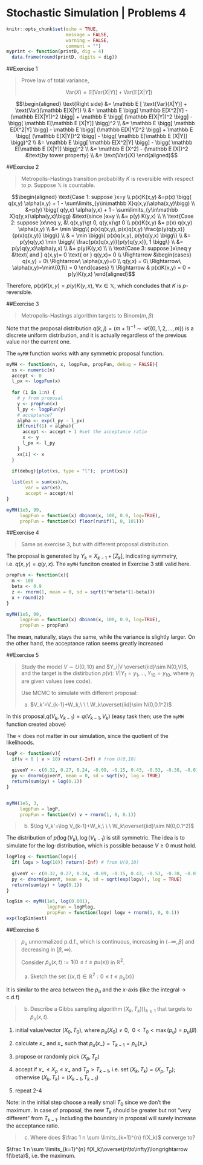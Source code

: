 # Stochastic Simulation | Problems 4


```r
knitr::opts_chunk$set(echo = TRUE, 
                      message = FALSE, 
                      warning = FALSE, 
                      comment = "") 
myprint <- function(printD, dig = 4)
  data.frame(round(printD, digits = dig)) 
```

##Exercise 1
<blockquote>
Prove law of total variance,

$$\text{Var}(X) = \mathbb E [ \text{Var}(X|Y)] + \text{Var}(\mathbb E[X|Y])$$
</blockquote>
$$\begin{aligned} \text{Right side}
&= \mathbb E [ \text{Var}(X|Y)] + \text{Var}(\mathbb E[X|Y])
\\ &= \mathbb E \bigg[ \mathbb E[X^2|Y] - (\mathbb E[X|Y])^2  \bigg] + \mathbb E \bigg[ (\mathbb E[X|Y])^2 \bigg] - \bigg( \mathbb E[\mathbb E [X|Y]] \bigg)^2
\\ &= \mathbb E \bigg[ \mathbb E[X^2|Y]  \bigg] - \mathbb E \bigg[ (\mathbb E[X|Y])^2  \bigg] + \mathbb E \bigg[ (\mathbb E[X|Y])^2 \bigg] - \bigg( \mathbb E[\mathbb E [X|Y]] \bigg)^2
\\ &= \mathbb E \bigg[ \mathbb E[X^2|Y]  \bigg]  - \bigg( \mathbb E[\mathbb E [X|Y]] \bigg)^2
\\ &= \mathbb E [X^2] - (\mathbb E [X])^2 &\text{by tower property}
\\ &= \text{Var}(X)
\end{aligned}$$

##Exercise 2
<blockquote>
Metropolis-Hastings transition probability $K$ is reversible with respect to $p$. Suppose $\mathbb X$ is countable.
</blockquote>

$$\begin{aligned} \text{Case 1: suppose }x=y
\\ p(x)K(x,y) &=p(x) \bigg( q(x,y) \alpha(x,y) + 1 - \sum\limits_{y\in\mathbb X}q(x,y)\alpha(x,y)\bigg)
\\  &=p(y) \bigg( q(y,x) \alpha(y,x) + 1 - \sum\limits_{y\in\mathbb X}q(y,x)\alpha(y,x)\bigg) &\text{since }x=y
\\ &= p(y) K(y,x)
\\
\\ \text{Case 2: suppose }x\neq y, &\ q(x,y)\gt 0, q(y,x)\gt 0
\\ p(x)K(x,y) &= p(x) q(x,y) \alpha(x,y) 
\\ &= \min \bigg\{ p(x)q(x,y), p(x)q(x,y) \frac{p(y)q(y,x)}{p(x)q(x,y)} \bigg\}
\\ & = \min \bigg\{ p(x)q(x,y), p(y)q(y,x) \bigg\}
\\ &= p(y)q(y,x) \min \bigg\{ \frac{p(x)q(x,y)}{p(y)q(y,x)}, 1 \bigg\}
\\ &= p(y)q(y,x)\alpha(y,x)
\\ &= p(y)K(y,x)
\\
\\ \text{Case 3: suppose }x\neq y &\text{ and } q(x,y)= 0 \text{ or } q(y,x)= 0
\\ \Rightarrow &\begin{cases} q(x,y) = 0\ \Rightarrow\ \alpha(x,y)=0 \\ q(y,x) = 0\ \Rightarrow\ \alpha(x,y)=\min\{0,1\} = 0 \end{cases}
\\ \Rightarrow & p(x)K(x,y) = 0 = p(y)K(y,x)
\end{aligned}$$

Therefore, $p(x)K(x,y) =p(y)K(y,x),\ \forall x\in\mathbb X$, which concludes that $K$ is $p$-reversible.

##Exercise 3
<blockquote>
Metropolis-Hastings algorithm targets to Binom$(m,\beta)$
</blockquote>

Note that the proposal distribution $q(k,j)=(m+1)^{-1}\sim\mathcal U(\{0,1,2,\dots,m\})$ is a discrete uniform distribution, and it is actually regardless of the previous value nor the current one.

The `myMH` function works with any symmetric proposal function.

```r
myMH <- function(n, x, logpFun, propFun, debug = FALSE){
  xs <- numeric(n)
  accept <- 0
  l_px <- logpFun(x)
  
  for (i in 1:n) {
    # y from proposal
    y <- propFun(x)
    l_py <- logpFun(y)
    # acceptance?
    alpha <- exp(l_py - l_px)
    if(runif(1) < alpha){
      accept <- accept + 1 #set the acceptance ratio
      x <- y
      l_px <- l_py
    }
    xs[i] <- x
  }
  
  if(debug){plot(xs, type = "l");  print(xs)}

  list(est = sum(xs)/n,
       var = var(xs),
       accept = accept/n)
}

myMH(1e5, 99, 
     logpFun = function(x) dbinom(x, 100, 0.9, log=TRUE),
     propFun = function(x) floor(runif(1, 0, 101)))
```

##Exercise 4
<blockquote>
Same as exercise 3, but with different proposal distribution.
</blockquote>

The proposal is generated by $Y_k = X_{k-1} +[Z_k]$, indicating symmetry, i.e. $q(x,y) = q(y,x)$. The `myMH` funciton created in Exercise 3 still valid here.

```r
propFun <- function(x){
  m <- 100
  beta <- 0.9
  z <- rnorm(1, mean = 0, sd = sqrt(5*m*beta*(1-beta)))
  x + round(z)
}

myMH(1e5, 99, 
     logpFun = function(x) dbinom(x, 100, 0.9, log=TRUE),
     propFun = propFun)
```

The mean, naturally, stays the same, while the variance is slightly larger. On the other hand, the acceptance ration seems greatly increased

##Exercise 5
<blockquote>
Study the model $V\sim U(0,10)$ and $Y_i|V \overset{iid}\sim N(0,V)$, and the target is the distirbution $p(v):\ V|Y_1=y_1,\dots,Y_{10}=y_{10}$, where $y_i$ are given values (see code).

Use MCMC to simulate with different proposal:

a. $V_k'=V_{k-1}+W_k,\ \ \ W_k\overset{iid}\sim N(0,0.1^2)$

</blockquote>

In this proposal,$q(V_k, V_{k-1}) = q(V_{k-1}, V_k)$ (easy task then; use the `myMH` function created above)

The $\propto$ does not matter in our simulation, since the quotient of the likelihoods. 

```r
logP <- function(v){
  if(v < 0 | v > 10) return(-Inf) # from U(0,10)
  
  givenY <- c(0.32, 0.27, 0.24, -0.09, -0.15, 0.43, -0.53, -0.38, -0.01, -0.04)
  py <- dnorm(givenY, mean = 0, sd = sqrt(v), log = TRUE)
  return(sum(py) + log(0.1))
}


myMH(1e5, 3, 
     logpFun = logP,
     propFun = function(v) v + rnorm(1, 0, 0.1))
```


> b. $\log V_k'=\log V_{k-1}+W_k,\ \ \ W_k\overset{iid}\sim N(0,0.1^2)$

The distribution of $p(\log(V_k),\log(V_{k-1})$ is still symmetric. The idea is to simulate for the log-distribution, which is possible because $V\geq 0$ must hold.

```r
logPlog <- function(logv){
  if( logv > log(10)) return(-Inf) # from U(0,10)
  
  givenY <- c(0.32, 0.27, 0.24, -0.09, -0.15, 0.43, -0.53, -0.38, -0.01, -0.04)
  py <- dnorm(givenY, mean = 0, sd = sqrt(exp(logv)), log = TRUE)
  return(sum(py) + log(0.1))
}

logSim <- myMH(1e5, log(0.001), 
               logpFun = logPlog,
               propFun = function(logv) logv + rnorm(1, 0, 0.1))
exp(logSim$est)
```

##Exercise 6
<blockquote>
$p_u$ unnormalized p.d.f., which is continuous, increasing in $(-\infty,\beta]$ and decreasing in $[\beta, \infty)$.

Consider $\tilde p_u(x,t):= \boldsymbol 1 (0 \leq t \leq pu(x))$ in $\mathbb R^2$.

a. Sketch the set $\{(x,t)\in\mathbb R^2: 0\leq t\leq p_u(x)\}$
</blockquote>

It is similar to the area between the $p_u$ and the $x$-axis (like the integral -> c.d.f)

> b. Describe a Gibbs sampling algorithm $(X_k, T_k)))_{k \geq 1}$ that targets to $\tilde p_u(x,t)$.

1. initial value/vector $(X_0, T_0)$, where $p_u(X_0)\neq 0,\ \ 0\lt T_0 \lt \max(p_u) = p_u(\beta)$ 

2. calculate $x_-$ and $x_+$ such that $p_u(x_-)=T_{k-1}=p_u(x_+)$

3. propose or randomly pick $(X_p, T_p)$

4. accept if $x_- \leq X_p \leq x_+$ and $T_p \gt T_{k-1}$, i.e. set $(X_k, T_k) = (X_p, T_p)$; otherwise $(X_k, T_k) = (X_{k-1}, T_{k-1})$

5. repeat 2-4

Note: in the initial step choose a really small $T_0$ since we don't the maximum. In case of proposal, the new $T_k$ should be greater but not "very different" from $T_{k-1}$. Including the boundary in proposal will surely increase the acceptance ratio.

> c. Where does $\frac 1 n \sum \limits_{k=1}^{n} f(X_k)$ converge to?

$\frac 1 n \sum \limits_{k=1}^{n} f(X_k)\overset{n\to\infty}\longrightarrow f(\beta)$, i.e. the maximum.